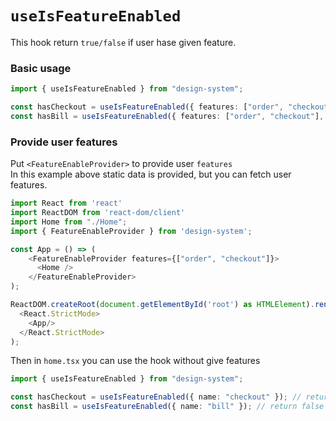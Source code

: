 
<Meta title=" Hooks/useIsFeatureEnabled"/>

# `useIsFeatureEnabled`

This hook return `true/false` if user hase given feature.

### Basic usage

```typescript jsx
import { useIsFeatureEnabled } from "design-system";

const hasCheckout = useIsFeatureEnabled({ features: ["order", "checkout"], name: "order" }); // return true
const hasBill = useIsFeatureEnabled({ features: ["order", "checkout"], name: "bill" }); // return false
```

### Provide user features

Put `<FeatureEnableProvider>` to provide user `features`<br/>
In this example above static data is provided, but you can fetch user features.

```typescript jsx
import React from 'react'
import ReactDOM from 'react-dom/client'
import Home from "./Home";
import { FeatureEnableProvider } from 'design-system';

const App = () => (
    <FeatureEnableProvider features={["order", "checkout"]}>
      <Home />
    </FeatureEnableProvider>
);

ReactDOM.createRoot(document.getElementById('root') as HTMLElement).render(
  <React.StrictMode>
    <App/>
  </React.StrictMode>
);
```

Then in `home.tsx` you can use the hook without give features

```typescript jsx
import { useIsFeatureEnabled } from "design-system";

const hasCheckout = useIsFeatureEnabled({ name: "checkout" }); // return true
const hasBill = useIsFeatureEnabled({ name: "bill" }); // return false
```
